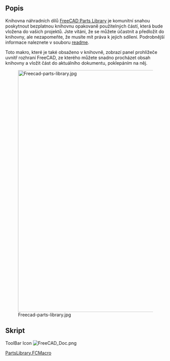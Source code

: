 <languages/>
{{Macro/cs
|Name=Parts Library
|Translate=Parts Library
|Icon=FreeCAD Doc.png
|Description=Starts the Parts Library browser FreeCAD
|Author=yorik
|Version=1.0
|Date=2014-03-25
|FCVersion=All
|Download=[https://www.freecadweb.org/wiki/images/9/9d/FreeCAD_Doc.png ToolBar Icon]
}}

==Popis==

Knihovna náhradních dílů [http://github.com/yorikvanhavre/FreeCAD-library FreeCAD Parts Library] je komunitní snahou poskytnout bezplatnou knihovnu opakovaně použitelných částí, která bude vložena do vašich projektů. Jste vítáni, že se můžete účastnit a předložit do knihovny, ale nezapomeňte, že musíte mít práva k jejich sdílení. Podrobnější informace naleznete v souboru [http://github.com/yorikvanhavre/FreeCAD-library readme].

{{Codeextralink|https://raw.githubusercontent.com/FreeCAD/FreeCAD-library/master/PartsLibrary.FCMacro}}

Toto makro, které je také obsaženo v knihovně, zobrazí panel prohlížeče uvnitř rozhraní FreeCAD, ze kterého můžete snadno procházet obsah knihovny a vložit část do aktuálního dokumentu, poklepáním na něj.

[[Image:Freecad-parts-library.jpg|760px]]

==Skript==

ToolBar Icon [[Image:FreeCAD_Doc.png]]

[http://github.com/yorikvanhavre/FreeCAD-library/blob/master/PartsLibrary.FCMacro PartsLibrary.FCMacro]